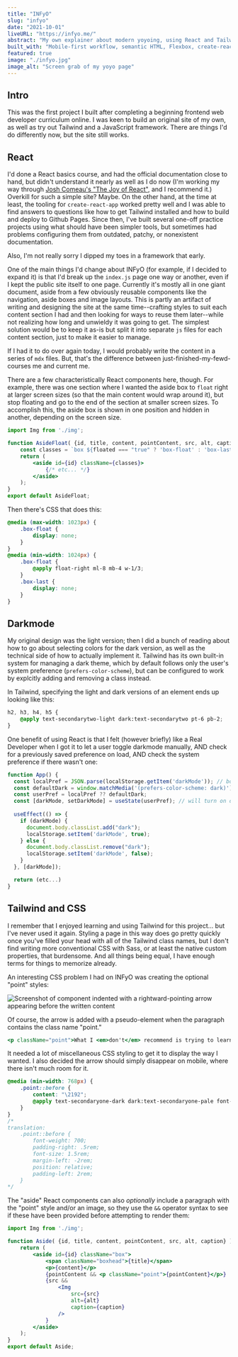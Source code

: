 ```yaml
---
title: "INFyO"
slug: "infyo"
date: "2021-10-01"
liveURL: "https://infyo.me/"
abstract: "My own explainer about modern yoyoing, using React and Tailwind."
built_with: "Mobile-first workflow, semantic HTML, Flexbox, create-react-app, Tailwind CSS, darkmode functionality"
featured: true
image: "./infyo.jpg"
image_alt: "Screen grab of my yoyo page"
---
```

## Intro

This was the first project I built after completing a beginning frontend web developer curriculum online. I was keen to build an original site of my own, as well as try out Tailwind and a JavaScript framework. There are things I'd do differently now, but the site still works.

## React

I'd done a React basics course, and had the official documentation close to hand, but didn't understand it nearly as well as I do now (I'm working my way through [Josh Comeau's "The Joy of React"](https://www.joyofreact.com/), and I recommend it.) Overkill for such a simple site? Maybe. On the other hand, at the time at least, the tooling for `create-react-app` worked pretty well and I was able to find answers to questions like how to get Tailwind installed and how to build and deploy to Github Pages. Since then, I've built several one-off practice projects using what should have been simpler tools, but sometimes had problems configuring them from outdated, patchy, or nonexistent documentation.

Also, I'm not really sorry I dipped my toes in a framework that early.

One of the main things I'd change about INFyO (for example, if I decided to expand it) is that I'd break up the `index.js` page one way or another, even if I kept the public site itself to one page. Currently it's mostly all in one giant document, aside from a few obviously reusable components like the navigation, aside boxes and image layouts. This is partly an artifact of writing and designing the site at the same time--crafting styles to suit each content section I had and then looking for ways to reuse them later--while not realizing how long and unwieldy it was going to get. The simplest solution would be to keep it as-is but split it into separate `js` files for each content section, just to make it easier to manage. 

If I had it to do over again today, I would probably write the content in a series of `mdx` files. But, that's the difference between just-finished-my-fewd-courses me and current me.

There are a few characteristically React components here, though. For example, there was one section where I wanted the aside box to `float` right at larger screen sizes (so that the main content would wrap around it), but stop floating and go to the end of the section at smaller screen sizes. To accomplish this, the aside box is shown in one position and hidden in another, depending on the screen size. 

```jsx
import Img from './img';

function AsideFloat( {id, title, content, pointContent, src, alt, caption, floated} ) {
    const classes = `box ${floated === "true" ? 'box-float' : 'box-last'}`;
    return (
        <aside id={id} className={classes}>
            {/* etc... */}
        </aside>
    );
}
export default AsideFloat;
```

Then there's CSS that does this:

```CSS
@media (max-width: 1023px) {
    .box-float {
        display: none;
    }
}
@media (min-width: 1024px) {
    .box-float {
        @apply float-right ml-8 mb-4 w-1/3;
    }
    .box-last {
        display: none;
    }
}
```

## Darkmode

My original design was the light version; then I did a bunch of reading about how to go about selecting colors for the dark version, as well as the technical side of how to actually implement it. Tailwind has its own built-in system for managing a dark theme, which by default follows only the user's system preference (`prefers-color-scheme`), but can be configured to work by explcitly adding and removing a class instead.

In Tailwind, specifying the light and dark versions of an element ends up looking like this:

```CSS
h2, h3, h4, h5 {
    @apply text-secondarytwo-light dark:text-secondarytwo pt-6 pb-2;
}
```
One benefit of using React is that I felt (however briefly) like a Real Developer when I got it to let a user toggle darkmode manually, AND check for a previously saved preference on load, AND check the system preference if there wasn't one:

```jsx
function App() {
  const localPref = JSON.parse(localStorage.getItem('darkMode')); // boolean or null
  const defaultDark = window.matchMedia('(prefers-color-scheme: dark)').matches; // boolean
  const userPref = localPref ?? defaultDark;
  const [darkMode, setDarkMode] = useState(userPref); // will turn on darkMode if evaluated to true
  
  useEffect(() => {
    if (darkMode) {
      document.body.classList.add("dark");
      localStorage.setItem('darkMode', true);
    } else {
      document.body.classList.remove("dark");
      localStorage.setItem('darkMode', false);
    }
  }, [darkMode]);

  return (etc...)
}
```

## Tailwind and CSS

I remember that I enjoyed learning and using Tailwind for this project... but I've never used it again. Styling a page in this way does go pretty quickly once you've filled your head with all of the Tailwind class names, but I don't find writing more conventional CSS with Sass, or at least the native custom properties, that burdensome. And all things being equal, I have enough terms for things to memorize already. 

An interesting CSS problem I had on INFyO was creating the optional "point" styles:

![Screenshot of component indented with a rightward-pointing arrow appearing before the written content](./point-screenshot.png)

Of course, the arrow is added with a pseudo-element when the paragraph contains the class name "point."

```jsx
<p className="point">What I <em>don't</em> recommend is trying to learn the basics on a responsive aluminum yoyo. Some people do, but... ouch.</p>
```
It needed a lot of miscellaneous CSS styling to get it to display the way I wanted. I also decided the arrow should simply disappear on mobile, where there isn't much room for it.

```CSS
@media (min-width: 768px) {
    .point::before {
        content: "\2192";
        @apply text-secondaryone-dark dark:text-secondaryone-pale font-bold pr-2 text-2xl -ml-8 relative pl-8;
    }
}
/* 
translation:
    .point::before {
        font-weight: 700;
        padding-right: .5rem;
        font-size: 1.5rem;
        margin-left: -2rem;
        position: relative;
        padding-left: 2rem;   
    }
*/
```

The "aside" React components can also _optionally_ include a paragraph with the "point" style and/or an image, so they use the `&&` operator syntax to see if these have been provided before attempting to render them:

```jsx
import Img from './img';

function Aside( {id, title, content, pointContent, src, alt, caption} ) {
    return (
        <aside id={id} className="box">
            <span className="boxhead">{title}</span>
            <p>{content}</p>
            {pointContent && <p className="point">{pointContent}</p>}
            {src &&
                <Img 
                    src={src}
                    alt={alt}
                    caption={caption}
                />
            }
        </aside>
    );
}
export default Aside;
```